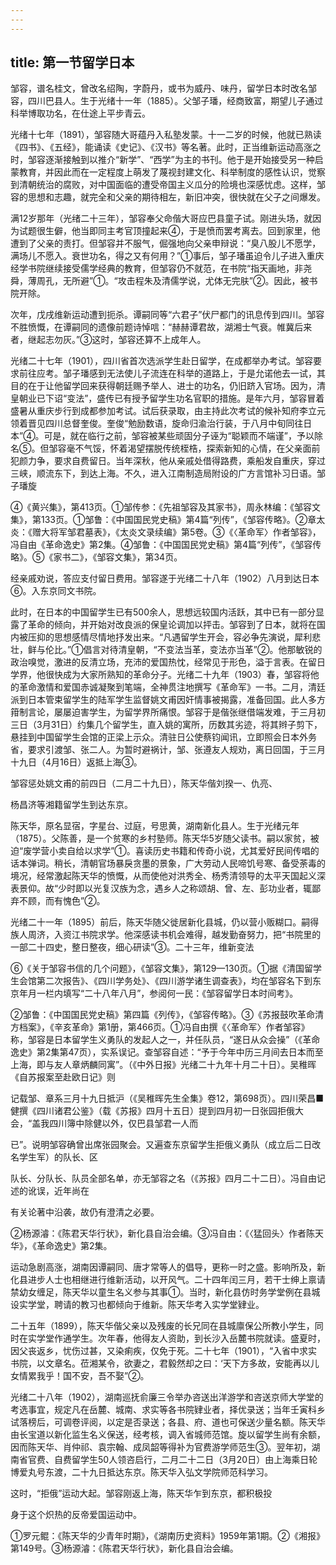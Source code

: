 ```yaml
---
---
---
```

title: 第一节留学日本
---



邹容，谱名桂文，曾改名绍陶，字蔚丹，或书为威丹、味丹，留学日本时改名邹容，四川巴县人。生于光绪十一年（1885）。父邹子璠，经商致富，期望儿子通过科举博取功名，在仕途上平步青云。

光绪十七年（1891），邹容随大哥蕴丹入私塾发蒙。十一二岁的时候，他就已熟读《四书》、《五经》，能诵读《史记》、《汉书》等名著。此时，正当维新运动高涨之时，邹容逐渐接触到以推介“新学”、“西学”为主的书刊。他于是开始接受另一种启蒙教育，并因此而在一定程度上萌发了蔑视封建文化、科举制度的感性认识，觉察到清朝统治的腐败，对中国面临的遭受帝国主义瓜分的险境也深感忧虑。这样，邹容的思想和志趣，就完全和父亲的期待相左，新旧冲突，很快就在父子之间爆发。

满12岁那年（光绪二十三年），邹容奉父命偕大哥应巴县童子试。刚进头场，就因为试题很生僻，他当即同主考官顶撞起来④，于是愤而罢考离去。回到家里，他遭到了父亲的责打。但邹容并不服气，倔强地向父亲申辩说：“臭八股儿不愿学，满场儿不愿入。衰世功名，得之又有何用？”①事后，邹子璠虽迫令儿子进入重庆经学书院继续接受儒学经典的教育，但邹容仍不就范，在书院“指天画地，非尧舜，薄周孔，无所避”①。“攻击程朱及清儒学说，尤体无完肤”②。因此，被书院开除。

次年，戊戌维新运动遭到扼杀。谭嗣同等“六君子”伏尸都门的讯息传到四川。邹容不胜愤慨，在谭嗣同的遗像前题诗悼唁：“赫赫谭君故，湖湘士气衰。帷冀后来者，继起志勿灰。”③这时，邹容还算不上成年人。

光绪二十七年（1901），四川省首次选派学生赴日留学，在成都举办考试。邹容要求前往应考。邹子璠感到无法使儿子流连在科举的道路上，于是允诺他去一试，其目的在于让他留学回来获得朝廷赐予举人、进士的功名，仍旧跻入官场。因为，清皇朝业已下诏“变法”，盛传已有授予留学生功名官职的措施。是年六月，邹容冒着盛暑从重庆步行到成都参加考试。试后获录取，由主持此次考试的候补知府李立元领着晋见四川总督奎俊。奎俊“勉励数语，旋命归渝治行装，于八月中旬同往日本”④。可是，就在临行之前，邹容被某些顽固分子诬为“聪颖而不端谨”，予以除名⑤。但邹容毫不气馁，怀着渴望摆脱传统桎梏，探索新知的心情，在父亲面前犯颜力争，要求自费留日。当年深秋，他从亲戚处借得路费，乘船发自重庆，穿过三峡，顺流东下，到达上海。不久，进入江南制造局附设的广方言馆补习日语。邹子璠旋

④《黄兴集》，第413页。①邹传参：《先祖邹容及其家书》，周永林编：《邹容文集》，第133页。①邹鲁：《中国国民党史稿》第4篇“列传”，《邹容传略》。②章太炎：《赠大将军邹君墓表》，《太炎文录续编》第5卷。③《〈革命军〉作者邹容》，冯自由《革命逸史》第2集。④邹鲁：《中国国民党史稿》第4篇“列传”，《邹容传略》。⑤《家书二》，《邹容文集》，第34页。

经亲戚劝说，答应支付留日费用。邹容遂于光绪二十八年（1902）八月到达日本⑥。入东京同文书院。

此时，在日本的中国留学生已有500余人，思想远较国内活跃，其中已有一部分显露了革命的倾向，并开始对改良派的保皇论调加以抨击。邹容到了日本，就将在国内被压抑的思想感情尽情地抒发出来。“凡遇留学生开会，容必争先演说，犀利悲壮，鲜与伦比。”①倡言对待清皇朝，“不变法当革，变法亦当革”②。他那敏锐的政治嗅觉，激进的反清立场，充沛的爱国热忱，经常见于形色，溢于言表。在留日学界，他很快成为大家所熟知的革命分子。光绪二十九年（1903）春，邹容将他的革命激情和爱国赤诚凝聚到笔端，全神贯注地撰写《革命军》一书。二月，清廷派到日本管束留学生的陆军学生监督姚文甫因奸情事被揭露，准备回国。此人多方箝制言论，屡屡迫害学生，为留学界所痛恨。邹容于是偕张继借端发难，于三月初三日（3月31日）约集几个留学生，直入姚的寓所，历数其劣迹，将其辫子剪下，悬挂到中国留学生会馆的正梁上示众。清驻日公使蔡钧闻讯，立即照会日本外务省，要求引渡邹、张二人。为暂时避祸计，邹、张遵友人规劝，离日回国，于三月十九日（4月16日）返抵上海③。

邹容惩处姚文甫的前四日（二月二十九日），陈天华偕刘揆一、仇亮、

杨昌济等湘籍留学生到达东京。

陈天华，原名显宿，字星台、过庭，号思黄，湖南新化县人。生于光绪元年（1875）。父陈善，是一个贫寒的乡村塾师。陈天华5岁随父读书。嗣以家贫，被迫“废学营小卖自给以求学”①。喜读历史书籍和传奇小说，尤其爱好民间传唱的话本弹词。稍长，清朝官场暴戾贪墨的景象，广大劳动人民啼饥号寒、备受荼毒的境况，经常激起陈天华的愤慨，从而使他对洪秀全、杨秀清领导的太平天国起义深表景仰。故“少时即以光复汉族为念，遇乡人之称颂胡、曾、左、彭功业者，辄鄙弃不顾，而有愧色”②。

光绪二十一年（1895）前后，陈天华随父徙居新化县城，仍以营小贩糊口。嗣得族人周济，入资江书院求学。他深感读书机会难得，越发勤奋努力，把“书院里的一部二十四史，整日整夜，细心研读”③。二十三年，维新变法

⑥《关于邹容书信的几个问题》，《邹容文集》，第129—130页。①据《清国留学生会馆第二次报告》、《四川学务处》、《四川游学诸生调查表》，均在邹容名下到东京年月一栏内填写“二十八年八月”，参阅何一民：《邹容留学日本时间考》。

②邹鲁：《中国国民党史稿》第四篇《列传》，《邹容传略》。③《苏报鼓吹革命清方档案》，《辛亥革命》第1册，第466页。①冯自由撰《〈革命军〉作者邹容》称，邹容是日本留学生义勇队的发起人之一，并任队员，“遂日从众会操”（《革命逸史》第2集第47页），实系误记。查邹容自述：“予于今年中历三月间去日本而至上海，即与友人章炳麟同寓”。（《中外日报》光绪二十九年十月二十日）。吴稚晖《自苏报案至赴欧日记》则

记载邹、章系三月十九日抵沪（《吴稚晖先生全集》卷12，第698页）。四川荣昌■健撰《四川诸君公鉴》（载《苏报》四月十五日）提到四月初一日张园拒俄大会，“盖我四川簿中除健以外，仅巴县邹君一人而

已”。说明邹容确曾出席张园聚会。又遍查东京留学生拒俄义勇队（成立后二日改名学生军）的队长、区

队长、分队长、队员全部名单，亦无邹容之名（《苏报》四月二十二日）。冯自由记述的讹误，近年尚在

有关论著中沿袭，故仍有澄清之必要。

②杨源濬：《陈君天华行状》，新化县自治会编。③冯自由：《〈猛回头〉作者陈天华》，《革命逸史》第2集。

运动急剧高涨，湖南因谭嗣同、唐才常等人的倡导，更称一时之盛。影响所及，新化县进步人士也相继进行维新活动，以开风气。二十四年闰三月，若干士绅上禀请禁幼女缠足，陈天华以童生名义参与其事①。当时，新化县仿时务学堂例在县城设实学堂，聘请的教习也都倾向于维新。陈天华考入实学堂肄业。

二十五年（1899），陈天华偕父亲以及残废的长兄同在县城廪保公所教小学生，同时在实学堂作通学生。次年春，他得友人资助，到长沙入岳麓书院就读。盛夏时，因父丧返乡，忧伤过甚，又染痢疾，仅免于死。二十七年（1901），“入省中求实书院，以文章名。莅湘某令，欲妻之，君毅然却之曰：‘天下方多故，安能再以儿女情累我乎！国不安，吾不娶”②。

光绪二十八年（1902），湖南巡抚俞廉三令举办咨送出洋游学和咨送京师大学堂的考选事宜，规定凡在岳麓、城南、求实等各书院肄业者，择优录送；当年壬寅科乡试落榜后，可调卷评阅，以定是否录送；各县、府、道也可保送少量名额。陈天华由长宝道以新化监生名义保送，经考核，调入省城师范馆。旋以留学生尚有余额，因而陈天华、肖仲祁、袁宗翰、成凤韶等得补为官费游学师范生③。翌年初，湖南省官费、自费留学生50人领咨启行，二月二十二日（3月20日）由上海乘日轮博爱丸号东渡，二十九日抵达东京。陈天华入弘文学院师范科学习。

这时，“拒俄”运动大起。邹容刚返上海，陈天华乍到东京，都积极投

身于这个炽热的反帝爱国运动中。

①罗元鲲：《陈天华的少青年时期》，《湖南历史资料》1959年第1期。②《湘报》第149号。③杨源濬：《陈君天华行状》，新化县自治会编。